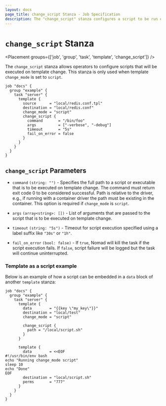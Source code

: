 ```yaml
---
layout: docs
page_title: change_script Stanza - Job Specification
description: The "change_script" stanza configures a script to be run on template re-render.
---
```


# `change_script` Stanza

<Placement groups={['job', 'group', 'task', 'template', 'change_script']} />

The `change_script` stanza allows operators to configure scripts that
will be executed on template change. This stanza is only used when template
`change_mode` is set to `script`.

```hcl
job "docs" {
  group "example" {
    task "server" {
      template {
        source      = "local/redis.conf.tpl"
        destination = "local/redis.conf"
        change_mode = "script"
        change_script {
          command       = "/bin/foo"
          args          = ["-verbose", "-debug"]
          timeout       = "5s"
          fail_on_error = false
        }
      }
    }
  }
}
```

## `change_script` Parameters

- `command` `(string: "")` - Specifies the full path to a script or executable
  that is to be executed on template change. The command must return exit code 0
  to be considered successful. Path is relative to the driver, e.g., if running
  with a container driver the path must be existing in the container.  This option
  is required if `change_mode` is `script`.

- `args` `(array<string>: [])` - List of arguments that are passed to the script
  that is to be executed on template change.

- `timeout` `(string: "5s")` - Timeout for script execution specified using a
  label suffix like `"30s"` or `"1h"`.

- `fail_on_error` `(bool: false)` - If `true`, Nomad will kill the task if the
  script execution fails. If `false`, script failure will be logged but the task
  will continue uninterrupted.

### Template as a script example

Below is an example of how a script can be embedded in a `data` block of another
`template` stanza:

```hcl
job "docs" {
  group "example" {
    task "server" {
      template {
        data        = "{{key \"my_key\"}}"
        destination = "local/test"
        change_mode = "script"

        change_script {
          path = "/local/script.sh"
        }
      }

      template {
        data        = <<EOF
#!/usr/bin/env bash
echo "Running change_mode script"
sleep 10
echo "Done"
EOF
        destination = "local/script.sh"
        perms       = "777"
      }
    }
  }
}
```
